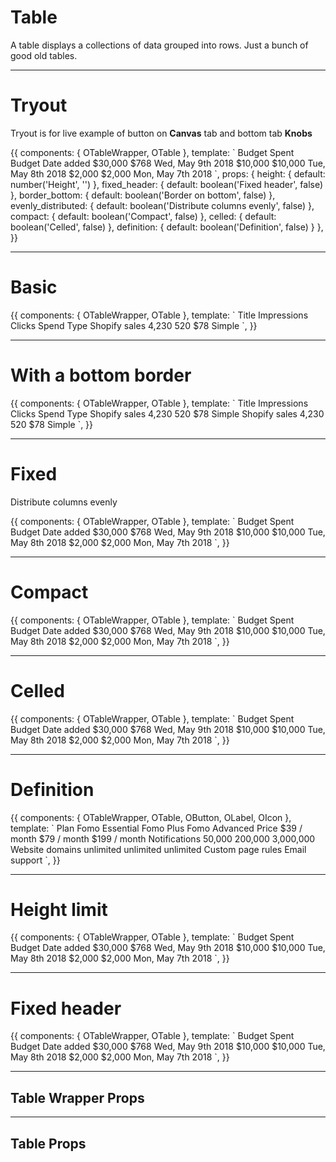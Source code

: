 <!-- Storybook Addon imports -->

<!-- Component import -->

<!-- Additional subcomponents -->


<Meta title='5. Components|Basic/Table' />

# Table

A table displays a collections of data grouped into rows. Just a bunch of good old tables.

<hr/>


# Tryout

Tryout is for live example of button on **Canvas** tab and bottom tab **Knobs**

<Story name='Tryout'>
  {{
    components: { OTableWrapper, OTable },
    template: `<o-table-wrapper :height="height" :fixed_header="fixed_header">
      <o-table 
        :border_bottom="border_bottom"
        :evenly_distributed="evenly_distributed"
        :compact="compact"
        :celled="celled"
        :definition="definition">
        <thead>
          <tr>
            <th>Budget</th>
            <th>Spent Budget</th>
            <th>Date added</th>
          </tr>
        </thead>
        <tbody>
          <tr>
            <td>$30,000</td>
            <td>$768</td>
            <td>Wed, May 9th 2018</td>
          </tr>
          <tr>
            <td>$10,000</td>
            <td>$10,000</td>
            <td>Tue, May 8th 2018</td>
          </tr>
          <tr>
            <td>$2,000</td>
            <td>$2,000</td>
            <td>Mon, May 7th 2018</td>
          </tr>
        </tbody>
      </o-table>
    </o-table-wrapper>`,
    props: {
      height: {
        default: number('Height', '')
      },
      fixed_header: {
        default: boolean('Fixed header', false)
      },
      border_bottom: {
        default: boolean('Border on bottom', false)
      },
      evenly_distributed: {
        default: boolean('Distribute columns evenly', false)
      },
      compact: {
        default: boolean('Compact', false)
      },
      celled: {
        default: boolean('Celled', false)
      },
      definition: {
        default: boolean('Definition', false)
      }
    },
  }}
</Story>

<hr/>


# Basic

<Preview>
  <Story name='Basic'>
    {{
      components: { OTableWrapper, OTable },
      template: `<o-table-wrapper>
        <o-table>
          <thead>
            <tr>
              <th>Title</th>
              <th>Impressions</th>
              <th>Clicks</th>
              <th>Spend</th>
              <th>Type</th>
            </tr>
          </thead>
          <tbody>
            <tr>
              <td>Shopify sales</td>
              <td>4,230</td>
              <td>520</td>
              <td>$78</td>
              <td>Simple</td>
            </tr>
          </tbody>
        </o-table>
      </o-table-wrapper>`,
    }}
  </Story>
</Preview>

<hr/>


# With a bottom border

<Preview>
  <Story name='With a bottom border'>
    {{
      components: { OTableWrapper, OTable },
      template: `<o-table-wrapper>
        <o-table :border_bottom="true">
          <thead>
            <tr>
              <th>Title</th>
              <th>Impressions</th>
              <th>Clicks</th>
              <th>Spend</th>
              <th>Type</th>
            </tr>
          </thead>
          <tbody>
            <tr>
              <td>Shopify sales</td>
              <td>4,230</td>
              <td>520</td>
              <td>$78</td>
              <td>Simple</td>
            </tr>
            <tr>
              <td>Shopify sales</td>
              <td>4,230</td>
              <td>520</td>
              <td>$78</td>
              <td>Simple</td>
            </tr>
          </tbody>
        </o-table>
      </o-table-wrapper>`,
    }}
  </Story>
</Preview>

<hr/>


# Fixed

Distribute columns evenly

<Preview>
  <Story name='Fixed'>
    {{
      components: { OTableWrapper, OTable },
      template: `<o-table-wrapper>
        <o-table :evenly_distributed="true">
          <thead>
            <tr>
              <th>Budget</th>
              <th>Spent Budget</th>
              <th>Date added</th>
            </tr>
          </thead>
          <tbody>
            <tr>
              <td>$30,000</td>
              <td>$768</td>
              <td>Wed, May 9th 2018</td>
            </tr>
            <tr>
              <td>$10,000</td>
              <td>$10,000</td>
              <td>Tue, May 8th 2018</td>
            </tr>
            <tr>
              <td>$2,000</td>
              <td>$2,000</td>
              <td>Mon, May 7th 2018</td>
            </tr>
          </tbody>
        </o-table>
      </o-table-wrapper>`,
    }}
  </Story>
</Preview>

<hr/>


# Compact

<Preview>
  <Story name='Compact'>
    {{
      components: { OTableWrapper, OTable },
      template: `<o-table-wrapper>
        <o-table :compact="true">
          <thead>
            <tr>
              <th>Budget</th>
              <th>Spent Budget</th>
              <th>Date added</th>
            </tr>
          </thead>
          <tbody>
            <tr>
              <td>$30,000</td>
              <td>$768</td>
              <td>Wed, May 9th 2018</td>
            </tr>
            <tr>
              <td>$10,000</td>
              <td>$10,000</td>
              <td>Tue, May 8th 2018</td>
            </tr>
            <tr>
              <td>$2,000</td>
              <td>$2,000</td>
              <td>Mon, May 7th 2018</td>
            </tr>
          </tbody>
        </o-table>
      </o-table-wrapper>`,
    }}
  </Story>
</Preview>

<hr/>


# Celled

<Preview>
  <Story name='Celled'>
    {{
      components: { OTableWrapper, OTable },
      template: `<o-table-wrapper>
        <o-table :celled="true">
          <thead>
            <tr>
              <th>Budget</th>
              <th>Spent Budget</th>
              <th>Date added</th>
            </tr>
          </thead>
          <tbody>
            <tr>
              <td>$30,000</td>
              <td>$768</td>
              <td>Wed, May 9th 2018</td>
            </tr>
            <tr>
              <td>$10,000</td>
              <td>$10,000</td>
              <td>Tue, May 8th 2018</td>
            </tr>
            <tr>
              <td>$2,000</td>
              <td>$2,000</td>
              <td>Mon, May 7th 2018</td>
            </tr>
          </tbody>
        </o-table>
      </o-table-wrapper>`,
    }}
  </Story>
</Preview>


<hr/>


# Definition

<Preview>
  <Story name='Definition'>
    {{
      components: { OTableWrapper, OTable, OButton, OLabel, OIcon },
      template: `<o-table-wrapper>
        <o-table :definition="true" :compact="true">
          <thead>
            <tr>
              <th>Plan</th>
              <th>Fomo Essential</th>
              <th>
                Fomo Plus <o-label color="green" text="current plan" size="small" />
              </th>
              <th>Fomo Advanced</th>
            </tr>
          </thead>
          <tbody>
            <tr>
              <td></td>
              <td>
                <o-button size="small" variant="basic" text="Downgrade to Essential" />
              </td>
              <td>
                <o-button size="small" variant="basic" text="Cancel subscription" />
              </td>
              <td>
                <o-button size="small" text="Upgrade to Advanced" />
              </td>
            </tr>
            <tr>
              <td>Price</td>
              <td>$39 / month</td>
              <td>$79 / month</td>
              <td>$199 / month</td>
            </tr>
            <tr>
              <td>Notifications</td>
              <td>50,000</td>
              <td>200,000</td>
              <td>3,000,000</td>
            </tr>
            <tr>
              <td>Website domains</td>
              <td>unlimited</td>
              <td>unlimited</td>
              <td>unlimited</td>
            </tr>
            <tr>
              <td>Custom page rules</td>
              <td><o-icon symbol="tick" /></td>
              <td><o-icon symbol="tick" /></td>
              <td><o-icon symbol="tick" /></td>
            </tr>
            <tr>
              <td>Email support</td>
              <td><o-icon symbol="tick" /></td>
              <td><o-icon symbol="tick" /></td>
              <td><o-icon symbol="tick" /></td>
            </tr>
          </tbody>
        </o-table>
      </o-table-wrapper>`,
    }}
  </Story>
</Preview>

<hr/>


# Height limit

<Preview>
  <Story name='Height limit'>
    {{
      components: { OTableWrapper, OTable },
      template: `<o-table-wrapper :height="200">
        <o-table>
          <thead>
            <tr>
              <th>Budget</th>
              <th>Spent Budget</th>
              <th>Date added</th>
            </tr>
          </thead>
          <tbody>
            <tr>
              <td>$30,000</td>
              <td>$768</td>
              <td>Wed, May 9th 2018</td>
            </tr>
            <tr>
              <td>$10,000</td>
              <td>$10,000</td>
              <td>Tue, May 8th 2018</td>
            </tr>
            <tr>
              <td>$2,000</td>
              <td>$2,000</td>
              <td>Mon, May 7th 2018</td>
            </tr>
          </tbody>
        </o-table>
      </o-table-wrapper>`,
    }}
  </Story>
</Preview>

<hr/>


# Fixed header

<Preview>
  <Story name='Fixed header'>
    {{
      components: { OTableWrapper, OTable },
      template: `<o-table-wrapper :height="200" :fixed_header="true">
        <o-table>
          <thead>
            <tr>
              <th>Budget</th>
              <th>Spent Budget</th>
              <th>Date added</th>
            </tr>
          </thead>
          <tbody>
            <tr>
              <td>$30,000</td>
              <td>$768</td>
              <td>Wed, May 9th 2018</td>
            </tr>
            <tr>
              <td>$10,000</td>
              <td>$10,000</td>
              <td>Tue, May 8th 2018</td>
            </tr>
            <tr>
              <td>$2,000</td>
              <td>$2,000</td>
              <td>Mon, May 7th 2018</td>
            </tr>
          </tbody>
        </o-table>
      </o-table-wrapper>`,
    }}
  </Story>
</Preview>

<hr/>

## Table Wrapper Props

<Props of={OTableWrapper} />


<hr/>

## Table Props

<Props of={OTable} />